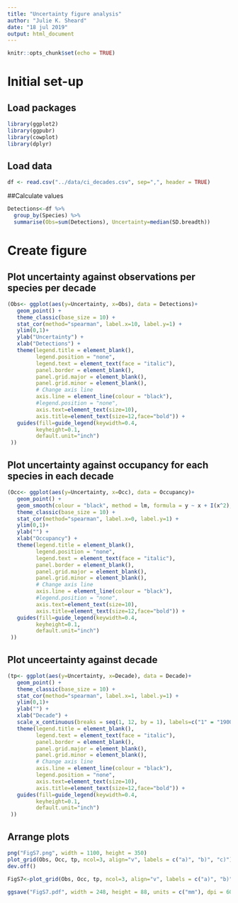 ---
title: "Uncertainty figure analysis"
author: "Julie K. Sheard"
date: "18 jul 2019"
output: html_document
---

```{r setup, include=FALSE}
knitr::opts_chunk$set(echo = TRUE)
```

# Initial set-up

## Load packages
```{r}
library(ggplot2)
library(ggpubr)
library(cowplot)
library(dplyr)
```

## Load data
```{r}
df <- read.csv("../data/ci_decades.csv", sep=",", header = TRUE)

```

##Calculate values
```{r}
Detections<-df %>%                              
  group_by(Species) %>%                         
  summarise(Obs=sum(Detections), Uncertainty=median(SD.breadth))
```


# Create figure 

## Plot uncertainty against observations per species per decade
```{r}
(Obs<- ggplot(aes(y=Uncertainty, x=Obs), data = Detections)+ 
   geom_point() +
   theme_classic(base_size = 10) +
   stat_cor(method="spearman", label.x=10, label.y=1) +
   ylim(0,1)+
   ylab("Uncertainty") +
   xlab("Detections") + 
   theme(legend.title = element_blank(),
         legend.position = "none",
         legend.text = element_text(face = "italic"), 
         panel.border = element_blank(),
         panel.grid.major = element_blank(),
         panel.grid.minor = element_blank(),
         # Change axis line
         axis.line = element_line(colour = "black"),
         #legend.position = "none",
         axis.text=element_text(size=10),
         axis.title=element_text(size=12,face="bold")) +
   guides(fill=guide_legend(keywidth=0.4,
         keyheight=0.1,
         default.unit="inch")
 ))
```

## Plot uncertainty against occupancy for each species in each decade
```{r}
(Occ<- ggplot(aes(y=Uncertainty, x=Occ), data = Occupancy)+ 
   geom_point() +
   geom_smooth(colour = "black", method = lm, formula = y ~ x + I(x^2), se = FALSE) +
   theme_classic(base_size = 10) +
   stat_cor(method="spearman", label.x=0, label.y=1) +
   ylim(0,1)+
   ylab("") +
   xlab("Occupancy") + 
   theme(legend.title = element_blank(),
         legend.position = "none",
         legend.text = element_text(face = "italic"), 
         panel.border = element_blank(),
         panel.grid.major = element_blank(),
         panel.grid.minor = element_blank(),
         # Change axis line
         axis.line = element_line(colour = "black"),
         #legend.position = "none",
         axis.text=element_text(size=10),
         axis.title=element_text(size=12,face="bold")) +
   guides(fill=guide_legend(keywidth=0.4,
         keyheight=0.1,
         default.unit="inch")
 ))
```

## Plot unceertainty against decade
```{r}

(tp<- ggplot(aes(y=Uncertainty, x=Decade), data = Decade)+ 
   geom_point() +
   theme_classic(base_size = 10) +
   stat_cor(method="spearman", label.x=1, label.y=1) +
   ylim(0,1)+
   ylab("") +
   xlab("Decade") + 
   scale_x_continuous(breaks = seq(1, 12, by = 1), labels=c("1" = "1900-1909", "2" = "", "3" = "", "4" = "", "5" = "", "6" = "1950-1959", "7" = "", "8" = "", "9" = "", "10" = "", "11" = "2000-2009", "12" = "" )) +
   theme(legend.title = element_blank(),
         legend.text = element_text(face = "italic"), 
         panel.border = element_blank(),
         panel.grid.major = element_blank(),
         panel.grid.minor = element_blank(),
         # Change axis line
         axis.line = element_line(colour = "black"),
         legend.position = "none",
         axis.text=element_text(size=10),
         axis.title=element_text(size=12,face="bold")) +
   guides(fill=guide_legend(keywidth=0.4,
         keyheight=0.1,
         default.unit="inch")
 ))
```

## Arrange plots 
```{r}
png("FigS7.png", width = 1100, height = 350)
plot_grid(Obs, Occ, tp, ncol=3, align="v", labels = c("a)", "b)", "c)"))
dev.off()

FigS7<-plot_grid(Obs, Occ, tp, ncol=3, align="v", labels = c("a)", "b)", "c)"))

ggsave("FigS7.pdf", width = 248, height = 88, units = c("mm"), dpi = 600, limitsize = TRUE)
```

